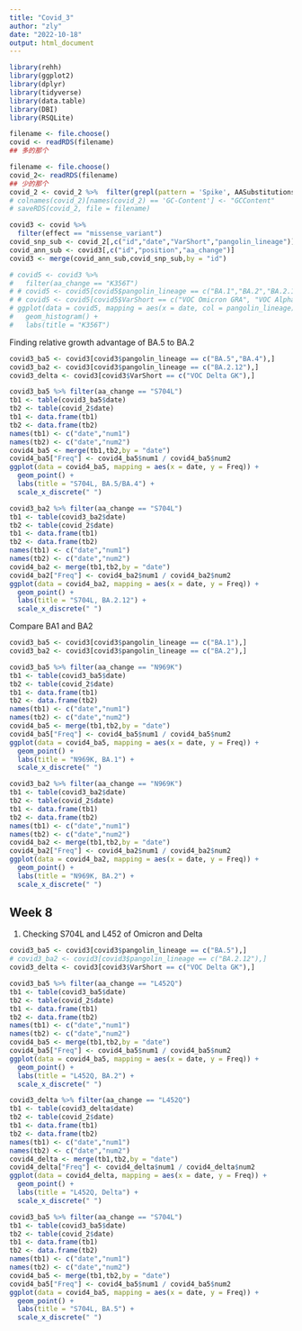 ```yaml
---
title: "Covid_3"
author: "zly"
date: "2022-10-18"
output: html_document
---
```


```r
library(rehh)
library(ggplot2)
library(dplyr)
library(tidyverse)
library(data.table)
library(DBI)
library(RSQLite)
```

```r
filename <- file.choose()
covid <- readRDS(filename)
## 多的那个
```


```r
filename <- file.choose()
covid_2<- readRDS(filename)
## 少的那个
covid_2 <- covid_2 %>%  filter(grepl(pattern = 'Spike', AASubstitutions))
# colnames(covid_2)[names(covid_2) == 'GC-Content'] <- "GCContent"
# saveRDS(covid_2, file = filename)
```

```r

covid3 <- covid %>%
  filter(effect == "missense_variant")
covid_snp_sub <- covid_2[,c("id","date","VarShort","pangolin_lineage")] 
covid_ann_sub <- covid3[,c("id","position","aa_change")]
covid3 <- merge(covid_ann_sub,covid_snp_sub,by = "id")

# covid5 <- covid3 %>%
#   filter(aa_change == "K356T")
# # covid5 <- covid5[covid5$pangolin_lineage == c("BA.1","BA.2","BA.2.12.1","BA.5"),]
# # covid5 <- covid5[covid5$VarShort == c("VOC Omicron GRA", "VOC Alpha GRY", "VOC Delta GK", "VOC Beta GH"),]
# ggplot(data = covid5, mapping = aes(x = date, col = pangolin_lineage)) +
#   geom_histogram() +
#   labs(title = "K356T")
```

Finding relative growth advantage of BA.5 to BA.2
```r
covid3_ba5 <- covid3[covid3$pangolin_lineage == c("BA.5","BA.4"),]
covid3_ba2 <- covid3[covid3$pangolin_lineage == c("BA.2.12"),]
covid3_delta <- covid3[covid3$VarShort == c("VOC Delta GK"),]
```


```r
covid3_ba5 %>% filter(aa_change == "S704L")
tb1 <- table(covid3_ba5$date)
tb2 <- table(covid_2$date)
tb1 <- data.frame(tb1)
tb2 <- data.frame(tb2)
names(tb1) <- c("date","num1")
names(tb2) <- c("date","num2")
covid4_ba5 <- merge(tb1,tb2,by = "date")
covid4_ba5["Freq"] <- covid4_ba5$num1 / covid4_ba5$num2
ggplot(data = covid4_ba5, mapping = aes(x = date, y = Freq)) +
  geom_point() +
  labs(title = "S704L, BA.5/BA.4") +
  scale_x_discrete(" ")

covid3_ba2 %>% filter(aa_change == "S704L")
tb1 <- table(covid3_ba2$date)
tb2 <- table(covid_2$date)
tb1 <- data.frame(tb1)
tb2 <- data.frame(tb2)
names(tb1) <- c("date","num1")
names(tb2) <- c("date","num2")
covid4_ba2 <- merge(tb1,tb2,by = "date")
covid4_ba2["Freq"] <- covid4_ba2$num1 / covid4_ba2$num2
ggplot(data = covid4_ba2, mapping = aes(x = date, y = Freq)) +
  geom_point() +
  labs(title = "S704L, BA.2.12") +
  scale_x_discrete(" ")

```


Compare BA1 and BA2
```r
covid3_ba5 <- covid3[covid3$pangolin_lineage == c("BA.1"),]
covid3_ba2 <- covid3[covid3$pangolin_lineage == c("BA.2"),]

covid3_ba5 %>% filter(aa_change == "N969K")
tb1 <- table(covid3_ba5$date)
tb2 <- table(covid_2$date)
tb1 <- data.frame(tb1)
tb2 <- data.frame(tb2)
names(tb1) <- c("date","num1")
names(tb2) <- c("date","num2")
covid4_ba5 <- merge(tb1,tb2,by = "date")
covid4_ba5["Freq"] <- covid4_ba5$num1 / covid4_ba5$num2
ggplot(data = covid4_ba5, mapping = aes(x = date, y = Freq)) +
  geom_point() +
  labs(title = "N969K, BA.1") +
  scale_x_discrete(" ")

covid3_ba2 %>% filter(aa_change == "N969K")
tb1 <- table(covid3_ba2$date)
tb2 <- table(covid_2$date)
tb1 <- data.frame(tb1)
tb2 <- data.frame(tb2)
names(tb1) <- c("date","num1")
names(tb2) <- c("date","num2")
covid4_ba2 <- merge(tb1,tb2,by = "date")
covid4_ba2["Freq"] <- covid4_ba2$num1 / covid4_ba2$num2
ggplot(data = covid4_ba2, mapping = aes(x = date, y = Freq)) +
  geom_point() +
  labs(title = "N969K, BA.2") +
  scale_x_discrete(" ")

```

## Week 8
1. Checking S704L and L452 of Omicron and Delta   
```r
covid3_ba5 <- covid3[covid3$pangolin_lineage == c("BA.5"),]
# covid3_ba2 <- covid3[covid3$pangolin_lineage == c("BA.2.12"),]
covid3_delta <- covid3[covid3$VarShort == c("VOC Delta GK"),]
```

```r

covid3_ba5 %>% filter(aa_change == "L452Q")
tb1 <- table(covid3_ba5$date)
tb2 <- table(covid_2$date)
tb1 <- data.frame(tb1)
tb2 <- data.frame(tb2)
names(tb1) <- c("date","num1")
names(tb2) <- c("date","num2")
covid4_ba5 <- merge(tb1,tb2,by = "date")
covid4_ba5["Freq"] <- covid4_ba5$num1 / covid4_ba5$num2
ggplot(data = covid4_ba5, mapping = aes(x = date, y = Freq)) +
  geom_point() +
  labs(title = "L452Q, BA.2") +
  scale_x_discrete(" ")

covid3_delta %>% filter(aa_change == "L452Q")
tb1 <- table(covid3_delta$date)
tb2 <- table(covid_2$date)
tb1 <- data.frame(tb1)
tb2 <- data.frame(tb2)
names(tb1) <- c("date","num1")
names(tb2) <- c("date","num2")
covid4_delta <- merge(tb1,tb2,by = "date")
covid4_delta["Freq"] <- covid4_delta$num1 / covid4_delta$num2
ggplot(data = covid4_delta, mapping = aes(x = date, y = Freq)) +
  geom_point() +
  labs(title = "L452Q, Delta") +
  scale_x_discrete(" ")
```

```r
covid3_ba5 %>% filter(aa_change == "S704L")
tb1 <- table(covid3_ba5$date)
tb2 <- table(covid_2$date)
tb1 <- data.frame(tb1)
tb2 <- data.frame(tb2)
names(tb1) <- c("date","num1")
names(tb2) <- c("date","num2")
covid4_ba5 <- merge(tb1,tb2,by = "date")
covid4_ba5["Freq"] <- covid4_ba5$num1 / covid4_ba5$num2
ggplot(data = covid4_ba5, mapping = aes(x = date, y = Freq)) +
  geom_point() +
  labs(title = "S704L, BA.5") +
  scale_x_discrete(" ")
```

